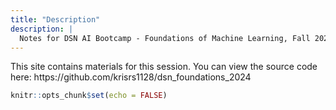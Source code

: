 ```yaml
---
title: "Description"
description: |
  Notes for DSN AI Bootcamp - Foundations of Machine Learning, Fall 2024.
---
```


This site contains materials for this session. You can view the source code here: https://github.com/krisrs1128/dsn_foundations_2024

```r
knitr::opts_chunk$set(echo = FALSE)
```